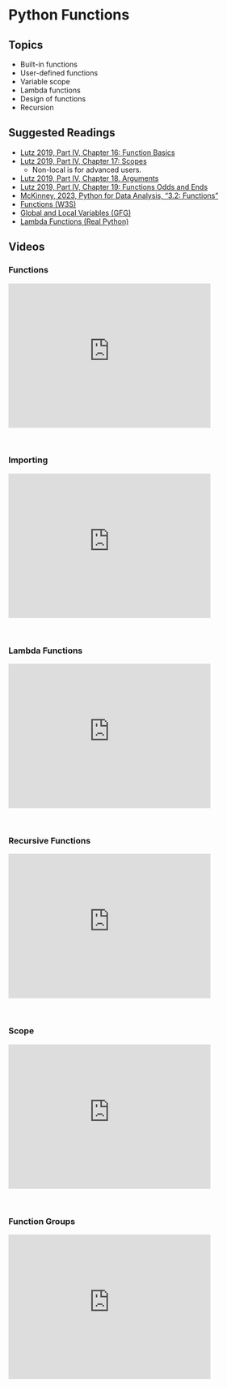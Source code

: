 # Python Functions

## Topics

-   Built-in functions
-   User-defined functions
-   Variable scope
-   Lambda functions
-   Design of functions
-   Recursion

## Suggested Readings

-   [Lutz 2019, Part IV, Chapter 16: Function Basics](https://learning.oreilly.com/library/view/learning-python-6th/9781098171292/ch16.html)
-   [Lutz 2019, Part IV, Chapter 17: Scopes](https://learning.oreilly.com/library/view/learning-python-6th/9781098171292/ch17.html)
    -   Non-local is for advanced users.
-   [Lutz 2019, Part IV, Chapter 18. Arguments](https://learning.oreilly.com/library/view/learning-python-6th/9781098171292/ch18.html)
-   [Lutz 2019, Part IV, Chapter 19: Functions Odds and Ends](https://learning.oreilly.com/library/view/learning-python-6th/9781098171292/ch19.html)
-   [McKinney, 2023, Python for Data Analysis, "3.2: Functions"](https://wesmckinney.com/book/python-builtin#functions)
-   [Functions (W3S)](https://www.w3schools.com/python/python_functions.asp)
-   [Global and Local Variables (GFG)](https://www.geeksforgeeks.org/global-local-variables-python/?ref=lbp)
-   [Lambda Functions (Real Python)](https://realpython.com/python-lambda/)

## Videos

### Functions

<iframe id="kmsembed-1_yqoiwt14" width="400" height="285" src="https://kaltura-prod.its.virginia.edu/embed/secure/iframe/entryId/1_yqoiwt14/uiConfId/50243942/pbc/353035032/st/0" class="kmsembed" allowfullscreen webkitallowfullscreen mozAllowFullScreen allow="autoplay *; fullscreen *; encrypted-media *" referrerPolicy="no-referrer-when-downgrade" sandbox="allow-downloads allow-forms allow-same-origin allow-scripts allow-top-navigation allow-pointer-lock allow-popups allow-modals allow-orientation-lock allow-popups-to-escape-sandbox allow-presentation allow-top-navigation-by-user-activation" frameborder="0" title="DS 5100 M04 Functions"></iframe><br />

### Importing

<iframe id="kmsembed-1_05ulc7hn" width="400" height="285" src="https://kaltura-prod.its.virginia.edu/embed/secure/iframe/entryId/1_05ulc7hn/uiConfId/50243942/pbc/353035032/st/0" class="kmsembed" allowfullscreen webkitallowfullscreen mozAllowFullScreen allow="autoplay *; fullscreen *; encrypted-media *" referrerPolicy="no-referrer-when-downgrade" sandbox="allow-downloads allow-forms allow-same-origin allow-scripts allow-top-navigation allow-pointer-lock allow-popups allow-modals allow-orientation-lock allow-popups-to-escape-sandbox allow-presentation allow-top-navigation-by-user-activation" frameborder="0" title="DS 5100 M04 Importing"></iframe><br />

### Lambda Functions

<iframe id="kmsembed-1_f9sthjyt" width="400" height="285" src="https://kaltura-prod.its.virginia.edu/embed/secure/iframe/entryId/1_f9sthjyt/uiConfId/50243942/pbc/353035032/st/0" class="kmsembed" allowfullscreen webkitallowfullscreen mozAllowFullScreen allow="autoplay *; fullscreen *; encrypted-media *" referrerPolicy="no-referrer-when-downgrade" sandbox="allow-downloads allow-forms allow-same-origin allow-scripts allow-top-navigation allow-pointer-lock allow-popups allow-modals allow-orientation-lock allow-popups-to-escape-sandbox allow-presentation allow-top-navigation-by-user-activation" frameborder="0" title="DS 5100 M04 Lambda Functions"></iframe><br />

### Recursive Functions

<iframe id="kmsembed-1_14dx1la3" width="400" height="285" src="https://kaltura-prod.its.virginia.edu/embed/secure/iframe/entryId/1_14dx1la3/uiConfId/50243942/pbc/353035032/st/0" class="kmsembed" allowfullscreen webkitallowfullscreen mozAllowFullScreen allow="autoplay *; fullscreen *; encrypted-media *" referrerPolicy="no-referrer-when-downgrade" sandbox="allow-downloads allow-forms allow-same-origin allow-scripts allow-top-navigation allow-pointer-lock allow-popups allow-modals allow-orientation-lock allow-popups-to-escape-sandbox allow-presentation allow-top-navigation-by-user-activation" frameborder="0" title="DS 5100 M04 Recursive Functions"></iframe><br />

### Scope

<iframe id="kmsembed-1_blxty7z5" width="400" height="285" src="https://kaltura-prod.its.virginia.edu/embed/secure/iframe/entryId/1_blxty7z5/uiConfId/50243942/pbc/353035032/st/0" class="kmsembed" allowfullscreen webkitallowfullscreen mozAllowFullScreen allow="autoplay *; fullscreen *; encrypted-media *" referrerPolicy="no-referrer-when-downgrade" sandbox="allow-downloads allow-forms allow-same-origin allow-scripts allow-top-navigation allow-pointer-lock allow-popups allow-modals allow-orientation-lock allow-popups-to-escape-sandbox allow-presentation allow-top-navigation-by-user-activation" frameborder="0" title="DS 5100 M04 Scope"></iframe><br />

### Function Groups

<iframe id="kmsembed-1_5wvdqnia" width="400" height="285" src="https://kaltura-prod.its.virginia.edu/embed/secure/iframe/entryId/1_5wvdqnia/uiConfId/50243942/pbc/353035032/st/0" class="kmsembed" allowfullscreen webkitallowfullscreen mozAllowFullScreen allow="autoplay *; fullscreen *; encrypted-media *" referrerPolicy="no-referrer-when-downgrade" sandbox="allow-downloads allow-forms allow-same-origin allow-scripts allow-top-navigation allow-pointer-lock allow-popups allow-modals allow-orientation-lock allow-popups-to-escape-sandbox allow-presentation allow-top-navigation-by-user-activation" frameborder="0" title="DS 5100 M04 Function Groups"></iframe><br />
